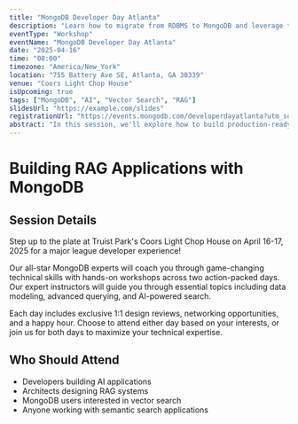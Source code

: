 ```yaml
---
title: "MongoDB Developer Day Atlanta"
description: "Learn how to migrate from RDBMS to MongoDB and leverage the MongoDB Platform for AI "
eventType: "Workshop"
eventName: "MongoDB Developer Day Atlanta"
date: "2025-04-16"
time: "08:00"
timezone: "America/New_York"
location: "755 Battery Ave SE, Atlanta, GA 30339"
venue: "Coors Light Chop House"
isUpcoming: true
tags: ["MongoDB", "AI", "Vector Search", "RAG"]
slidesUrl: "https://example.com/slides"
registrationUrl: "https://events.mongodb.com/developerdayatlanta?utm_source=Mktg&utm_medium=EvntPg"
abstract: "In this session, we'll explore how to build production-ready RAG applications using MongoDB Atlas Vector Search. We'll cover best practices, performance optimization, and real-world examples."
---
```


# Building RAG Applications with MongoDB

## Session Details

Step up to the plate at Truist Park's Coors Light Chop House on April 16-17, 2025 for a major league developer experience! 

Our all-star MongoDB experts will coach you through game-changing technical skills with hands-on workshops across two action-packed days. Our expert instructors will guide you through essential topics including 
data modeling, advanced querying, and AI-powered search.

Each day includes exclusive 1:1 design reviews, networking opportunities, and a happy hour. Choose to attend either day based on your interests, or join us for both days to maximize your technical expertise. 

## Who Should Attend

- Developers building AI applications
- Architects designing RAG systems
- MongoDB users interested in vector search
- Anyone working with semantic search applications 